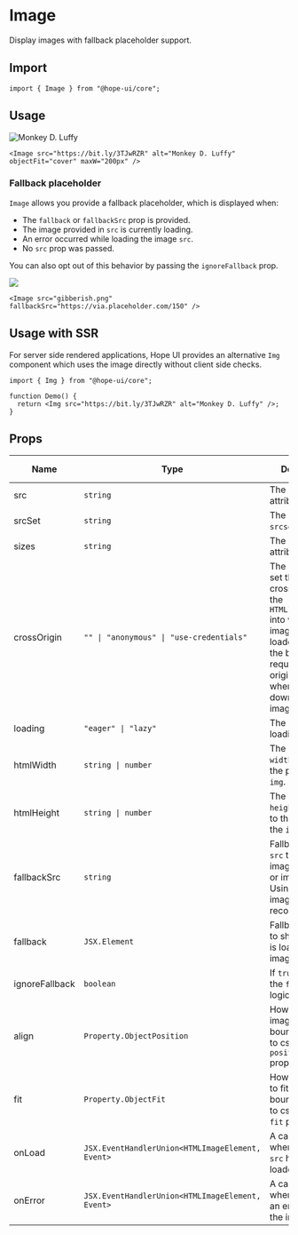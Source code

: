 

# Image

Display images with fallback placeholder support.

## Import

```tsx
import { Image } from "@hope-ui/core";
```

## Usage

<Preview isCentered>
  <Image src="https://bit.ly/3TJwRZR" alt="Monkey D. Luffy" objectFit="cover" maxW="200px" />
</Preview>

```tsx
<Image src="https://bit.ly/3TJwRZR" alt="Monkey D. Luffy" objectFit="cover" maxW="200px" />
```

### Fallback placeholder

`Image` allows you provide a fallback placeholder, which is displayed when:

- The `fallback` or `fallbackSrc` prop is provided.
- The image provided in `src` is currently loading.
- An error occurred while loading the image `src`.
- No `src` prop was passed.

You can also opt out of this behavior by passing the `ignoreFallback` prop.

<Preview isCentered>
  <Image src="gibberish.png" fallbackSrc="https://via.placeholder.com/150" />
</Preview>

```tsx
<Image src="gibberish.png" fallbackSrc="https://via.placeholder.com/150" />
```

## Usage with SSR

For server side rendered applications, Hope UI provides an alternative `Img` component which uses the image directly without client side checks.

```tsx
import { Img } from "@hope-ui/core";

function Demo() {
  return <Img src="https://bit.ly/3TJwRZR" alt="Monkey D. Luffy" />;
}
```

## Props

| Name           | Type                                             | Description                                                                                                                                                                                      | Default value |
| -------------- | ------------------------------------------------ | ------------------------------------------------------------------------------------------------------------------------------------------------------------------------------------------------ | ------------- |
| src            | `string`                                         | The image `src` attribute.                                                                                                                                                                       |               |
| srcSet         | `string`                                         | The image `srcset` attribute.                                                                                                                                                                    |               |
| sizes          | `string`                                         | The image `sizes` attribute.                                                                                                                                                                     |               |
| crossOrigin    | `"" \| "anonymous" \| "use-credentials"`         | The key used to set the crossOrigin on the `HTMLImageElement` into which the image will be loaded. This tells the browser to request cross-origin access when trying to download the image data. |               |
| loading        | `"eager" \| "lazy"`                              | The image loading strategy.                                                                                                                                                                      |               |
| htmlWidth      | `string \| number`                               | The native HTML `width` attribute to the passed to the `img`.                                                                                                                                    |               |
| htmlHeight     | `string \| number`                               | The native HTML `height` attribute to the passed to the `img`.                                                                                                                                   |               |
| fallbackSrc    | `string`                                         | Fallback image `src` to show if image is loading or image fails. Using a local image is recommended.                                                                                             |               |
| fallback       | `JSX.Element`                                    | Fallback element to show if image is loading or image fails.                                                                                                                                     |               |
| ignoreFallback | `boolean`                                        | If `true`, opt out of the `fallbackSrc` logic.                                                                                                                                                   | false         |
| align          | `Property.ObjectPosition`                        | How to align the image within its bounds. It maps to css `object-position` property.                                                                                                             |               |
| fit            | `Property.ObjectFit`                             | How the image to fit within its bounds. It maps to css `object-fit` property.                                                                                                                    |               |
| onLoad         | `JSX.EventHandlerUnion<HTMLImageElement, Event>` | A callback for when the image `src` has been loaded.                                                                                                                                             |               |
| onError        | `JSX.EventHandlerUnion<HTMLImageElement, Event>` | A callback for when there was an error loading the image `src`.                                                                                                                                  |               |
